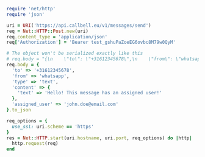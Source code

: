 ```ruby
require 'net/http'
require 'json'

uri = URI('https://api.callbell.eu/v1/messages/send')
req = Net::HTTP::Post.new(uri)
req.content_type = 'application/json'
req['Authorization'] = 'Bearer test_gshuPaZoeEG6ovbc8M79w0QyM'

# The object won't be serialized exactly like this
# req.body = "{\n    \"to\": \"+31612345678\",\n    \"from\": \"whatsapp\",\n    \"type\": \"text\",\n    \"content\": {\n      \"text\": \"Hello! This message has an assigned user!\"\n    },\n    \"assigned_user\": \"john.doe@email.com\"\n  }"
req.body = {
  'to' => '+31612345678',
  'from' => 'whatsapp',
  'type' => 'text',
  'content' => {
    'text' => 'Hello! This message has an assigned user!'
  },
  'assigned_user' => 'john.doe@email.com'
}.to_json

req_options = {
  use_ssl: uri.scheme == 'https'
}
res = Net::HTTP.start(uri.hostname, uri.port, req_options) do |http|
  http.request(req)
end

```